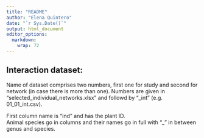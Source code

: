 ```yaml
---
title: "README"
author: "Elena Quintero"
date: "`r Sys.Date()`"
output: html_document
editor_options: 
  markdown: 
    wrap: 72
---
```


## Interaction dataset:

Name of dataset comprises two numbers, first one for study and second
for network (in case there is more than one). Numbers are given in
"selected_individual_networks.xlsx" and followd by "\_int" (e.g.
01_01_int.csv).

First column name is "ind" and has the plant ID.\
Animal species go in columns and their names go in full with "\_" in
between genus and species.
